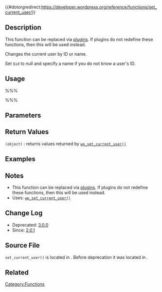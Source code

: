 {{#dotorgredirect:https://developer.wordpress.org/reference/functions/set_current_user/}}

{{Deprecated|new_function=wp_set_current_user|version=3.0}}

{{Languages|
{{en|Function Reference/set_current_user}}
{{ja|関数リファレンス/set_current_user}}
}}

== Description ==
This function can be replaced via [[Glossary#plugins|plugins]]. If plugins do not redefine these functions, then this will be used instead.

Changes the current user by ID or name. 

Set <tt>$id</tt> to null and specify a name if you do not know a user's ID. 

== Usage ==
%%%<?php set_current_user( $id, $name ) ?>%%%

== Parameters ==
{{Parameter|$id|integer&#124;null|User ID.}}
{{Parameter|$name|string|The user's username|optional|&#39;&#39;}}

== Return Values ==
; <tt>(object)</tt> : returns values returned by [[Function_Reference/wp_set_current_user|<tt>wp_set_current_user()</tt>]]

== Examples ==
<!-- Need creative examples. Feel free to link to external examples. -->

== Notes ==
* This function can be replaced via [[Glossary#plugins|plugins]]. If plugins do not redefine these functions, then this will be used instead.
* Uses: [[Function_Reference/wp_set_current_user|<tt>wp_set_current_user()</tt>]]

== Change Log ==
* Deprecated: [[Version 3.0|3.0.0]]
* Since: [[Version 2.0.1|2.0.1]]

== Source File ==

<tt>set_current_user()</tt> is located in {{Trac|wp-includes/pluggable-deprecated.php}}. Before deprecation it was located in {{Trac|wp-includes/pluggable.php}}.

== Related ==

{{Current User Tags}}

{{Tag Footer}}

[[Category:Functions]]